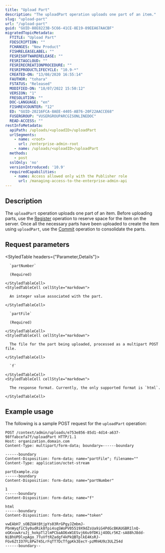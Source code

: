 ```yaml
---
title: "Upload Part"
description: "The uploadPart operation uploads one part of an item."
slug: "upload-part"
url: "/upload-part"
guid: "GUID-88E8223B-5C66-41CE-8E19-89EEA67AACBF"
migratedTopicMetadata:
  FTITLE: "Upload Part"
  FDESCRIPTION: ""
  FCHANGES: "New Product"
  FISHRELEASELABEL: ""
  FESRISOFTWARERELEASE: ""
  FESRITAGCLOUD: ""
  FESRIRECREATIONPROCEDURE: ""
  FESRIPRODUCTLIFECYCLE: "10.9-*"
  CREATED-ON: "13/08/2020 16:55:14"
  FAUTHOR: "tohara"
  FSTATUS: "Released"
  MODIFIED-ON: "18/07/2022 15:50:12"
  VERSION: "1"
  FRESOLUTION: ""
  DOC-LANGUAGE: "en"
  FISHREVCOUNTER: "12"
  ED: "GUID-20216FCA-8AEE-4405-AB76-20F22AACCE68"
  FUSERGROUP: "VUSERGROUPARCGISONLINEDOC"
  READ-ACCESS: ""
restInfoMetadata:
  apiPath: /uploads/<uploadID>/uploadPart
  urlSegments:
    - name: <root>
      url: /enterprise-admin-root
    - name: /uploads/<uploadID>/uploadPart
  methods:
    - post
  sslOnly: 'no'
  versionIntroduced: '10.9'
  requiredCapabilities:
    - name: Access allowed only with the Publisher role
      url: /managing-access-to-the-enterprise-admin-api
---
```


## Description

The `uploadPart` operation uploads one part of an item. Before uploading parts, use the [Register](/register-uploaded-item) operation to reserve space for the item on the server. Once all the necessary parts have been uploaded to create the item using `uploadPart`, use the [Commit](/commit-upload) operation to consolidate the parts.


## Request parameters

<StyledTable headers={"Parameter,Details"}>
  <StyledTableRow>
    <StyledTableCell cellStyle="markdown">

      `partNumber` 

      (Required)

    </StyledTableCell>
    <StyledTableCell cellStyle="markdown">

      An integer value associated with the part.

    </StyledTableCell>
  </StyledTableRow>
  <StyledTableRow>
    <StyledTableCell cellStyle="markdown">

      `partFile` 

      (Required)

    </StyledTableCell>
    <StyledTableCell cellStyle="markdown">

      The file for the part being uploaded, processed as a multipart POST file.

    </StyledTableCell>
  </StyledTableRow>
  <StyledTableRow>
    <StyledTableCell cellStyle="markdown">

      `f` 

    </StyledTableCell>
    <StyledTableCell cellStyle="markdown">

      The response format. Currently, the only supported format is `html`.

    </StyledTableCell>
  </StyledTableRow>
</StyledTable>


## Example usage

The following is a sample POST request for the `uploadPart` operation:

```other
POST /context/admin/uploads/e753e856-85d1-4d14-a637-98ffabcefa7f/uploadPart HTTP/1.1
Host: organization.domain.com
Content-Type: multipart/form-data; boundary=------boundary

------boundary
Content-Disposition: form-data; name="partFile"; filename=""
Content-Type: application/octet-stream

partExample.zip
------boundary
Content-Disposition: form-data; name="partNumber"

1
------boundary
Content-Disposition: form-data; name="f"

html
------boundary
Content-Disposition: form-data; name="token"

vwEAbH7_sOBZUAtBtjpYs03RrGPgyJZmbmJ-PbnWyqfiC5y0udRik8fpi4sqSWoPV05519X9dZsUa9iG4PdGcBKAUGBR1lnQ-oGKxuwkruJj_hokpTl2lmPCbaAO6xW1ESvj66u9fDKij4OOLr5KZ-sA88hJ8dd-NiBhUPDlxpAgo_7TuVftRZadgf4kPkQBTplkE4KsRJ-FGv6ZtIO7FL8Pw745LrFqTT7DcTfgpKk3EecY-pzMhHU9z3ULZ54d
------boundary--
```